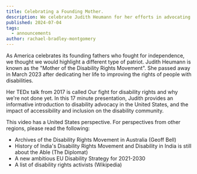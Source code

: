 ```yaml
---
title: Celebrating a Founding Mother.
description: We celebrate Judith Heumann for her efforts in advocating for disability rights.
published: 2024-07-04
tags:
  - announcements
author: rachael-bradley-montgomery
---
```




As America celebrates its founding fathers who fought for independence, we thought we would highlight a different type of patriot. Judith Heumann is known as the "Mother of the Disability Rights Movement". She passed away in March 2023 after dedicating her life to improving the rights of people with disabilities.

<ImageFigure src={judith} class="my-3 text-center w-100" imageClass="d-block mx-auto" alt="A picture of Judith Heumann from 2014." caption="Judith Heumann in 2014 (Wikipedia)."/>

Her TEDx talk from 2017 is called <ExternalLink inline href="https://www.ted.com/talks/judith_heumann_our_fight_for_disability_rights_and_why_we_re_not_done_yet">Our fight for disability rights and why we're not done yet</ExternalLink>. In this 17 minute presentation, Judith provides an informative introduction to disability advocacy in the United States, and the impact of accessibility and inclusion on the disability community. 

This video has a United States perspective. For perspectives from other regions, please read the following:
- <ExternalLink inline href="https://blogs.unimelb.edu.au/librarycollections/2019/04/16/1810-2/">Archives of the Disability Rights Movement in Australia</ExternalLink> (Geoff Bell) 
- <ExternalLink inline href="https://thediplomat.com/2016/12/the-history-of-indias-disability-rights-movement/">History of India's Disability Rights Movement and Disability in India is still about the Able</ExternalLink> (The Diplomat)
- <ExternalLink inline href="https://www.europarl.europa.eu/news/en/headlines/society/20200604STO80506/a-new-ambitious-eu-disability-strategy-for-2021-2030">A new ambitious EU Disability Strategy for 2021-2030</ExternalLink>
- <ExternalLink inline href="https://en.wikipedia.org/wiki/List_of_disability_rights_activists">A list of disability rights activists</ExternalLink> (Wikipedia) 